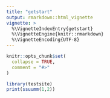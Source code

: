 ```yaml
---
title: "getstart"
output: rmarkdown::html_vignette
vignette: >
  %\VignetteIndexEntry{getstart}
  %\VignetteEngine{knitr::rmarkdown}
  %\VignetteEncoding{UTF-8}
---
```


```r
knitr::opts_chunk$set(
  collapse = TRUE,
  comment = "#>"
)
```

```r
library(testsite)
print(ssuumm(1,2))
```
